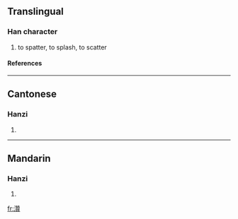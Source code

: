 ==Translingual==
===Han character===
{{Han char|rn=85|rad=水|as=19|sn=22|four=3418<sub>6</sub>|canj=水竹山金 (EHUC)}}
# to spatter, to splash, to scatter
====References====
{{Han ref|kx=0663.130|dkj=18775|dj=1072.070|hdz=31795.050|uh=7052|ud=28754|bh=F6EB|bd=63211}}

----
==Cantonese==
===Hanzi===
{{yue-hanzi|jyut=|y=jaan3, jaan6}}
# {{defn|Cantonese}}

----
==Mandarin==
===Hanzi===
{{cmn-hanzi|pin=[[hàn]] ([[han4]]), [[nàn]] ([[nan4]]), [[zàn]] ([[zan4]])|wg=han<sup>4</sup>, nan<sup>4</sup>, tsan<sup>4</sup>}}
# {{defn|Mandarin}}

[[fr:灒]]